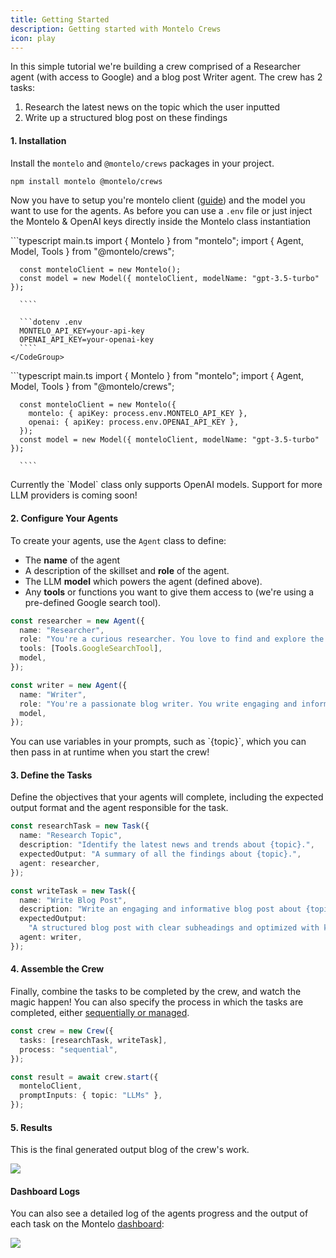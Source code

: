```yaml
---
title: Getting Started
description: Getting started with Montelo Crews
icon: play
---
```


In this simple tutorial we're building a crew comprised of a Researcher agent (with access to Google) and a blog post Writer agent. The crew has 2 tasks:

1. Research the latest news on the topic which the user inputted
2. Write up a structured blog post on these findings

#### 1. Installation

Install the `montelo` and `@montelo/crews` packages in your project.

```sh Npm
npm install montelo @montelo/crews
```

Now you have to setup you're montelo client ([guide](/general/quickstart)) and the model you want to use for the agents.
As before you can use a `.env` file or just inject the Montelo & OpenAI keys directly inside the Montelo class instantiation

<AccordionGroup>
  <Accordion title="Using .env file" defaultOpen="true">
    <CodeGroup>
      ```typescript main.ts
      import { Montelo } from "montelo";
      import { Agent, Model, Tools } from "@montelo/crews";

      const monteloClient = new Montelo();
      const model = new Model({ monteloClient, modelName: "gpt-3.5-turbo" });

      ````

      ```dotenv .env
      MONTELO_API_KEY=your-api-key
      OPENAI_API_KEY=your-openai-key
      ````
    </CodeGroup>

  </Accordion>

  <Accordion title="Set API keys directly">
    ```typescript main.ts
      import { Montelo } from "montelo";
      import { Agent, Model, Tools } from "@montelo/crews";

      const monteloClient = new Montelo({
        montelo: { apiKey: process.env.MONTELO_API_KEY },
        openai: { apiKey: process.env.OPENAI_API_KEY },
      });
      const model = new Model({ monteloClient, modelName: "gpt-3.5-turbo" });

      ````

  </Accordion>
</AccordionGroup>

<Note>
  Currently the `Model` class only supports OpenAI models. Support for more LLM
  providers is coming soon!
</Note>

#### 2. Configure Your Agents

To create your agents, use the `Agent` class to define:

- The **name** of the agent
- A description of the skillset and **role** of the agent.
- The LLM **model** which powers the agent (defined above).
- Any **tools** or functions you want to give them access to (we're using a pre-defined Google search tool).

```typescript
const researcher = new Agent({
  name: "Researcher",
  role: "You're a curious researcher. You love to find and explore the latest trends and news about {topic}.",
  tools: [Tools.GoogleSearchTool],
  model,
});

const writer = new Agent({
  name: "Writer",
  role: "You're a passionate blog writer. You write engaging and informative blog posts about {topic}.",
  model,
});
```

<Tip>
  You can use variables in your prompts, such as `{topic}`, which you can then
  pass in at runtime when you start the crew!
</Tip>

#### 3. Define the Tasks

Define the objectives that your agents will complete, including the expected output format and the agent responsible for the task.

```typescript
const researchTask = new Task({
  name: "Research Topic",
  description: "Identify the latest news and trends about {topic}.",
  expectedOutput: "A summary of all the findings about {topic}.",
  agent: researcher,
});

const writeTask = new Task({
  name: "Write Blog Post",
  description: "Write an engaging and informative blog post about {topic}.",
  expectedOutput:
    "A structured blog post with clear subheadings and optimized with keywords for SEO.",
  agent: writer,
});
```

#### 4. Assemble the Crew

Finally, combine the tasks to be completed by the crew, and watch the magic happen!
You can also specify the process in which the tasks are completed, either [sequentially or managed](/).

```typescript
const crew = new Crew({
  tasks: [researchTask, writeTask],
  process: "sequential",
});

const result = await crew.start({
  monteloClient,
  promptInputs: { topic: "LLMs" },
});
```

#### 5. Results

This is the final generated output blog of the crew's work.

<Frame type="glass" caption="The blog post written by the crew">
  <img src="/assets/CrewsResult.png" />
</Frame>

<br />

#### Dashboard Logs

You can also see a detailed log of the agents progress and the output of each task on the Montelo [dashboard](https://app.montelo.ai/):

<Frame caption="Crew logs on the Montelo dashboard">
  <img src="/assets/CrewLogs.gif" />
</Frame>
